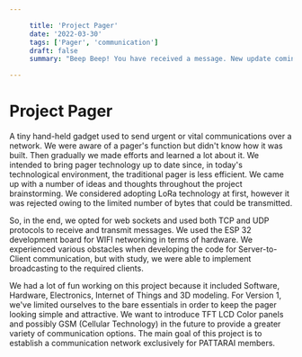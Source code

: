 ```yaml
---

     title: 'Project Pager'
     date: '2022-03-30'
     tags: ['Pager', 'communication']
     draft: false
     summary: "Beep Beep! You have received a message. New update coming up."

---
```


# Project Pager

A tiny hand-held gadget used to send urgent or vital communications over a network. We were aware of a pager's function but didn't know how it was built. Then gradually we made efforts and learned a lot about it. We intended to bring pager technology up to date since, in today's technological environment, the traditional pager is less efficient. We came up with a number of ideas and thoughts throughout the project brainstorming. We considered adopting LoRa technology at first, however it was rejected owing to the limited number of bytes that could be transmitted.

So, in the end, we opted for web sockets and used both TCP and UDP protocols to receive and transmit messages. We used the ESP 32 development board for WIFI networking in terms of hardware. We experienced various obstacles when developing the code for Server-to-Client communication, but with study, we were able to implement broadcasting to the required clients.

We had a lot of fun working on this project because it included Software, Hardware, Electronics, Internet of Things and 3D modeling. For Version 1, we've limited ourselves to the bare essentials in order to keep the pager looking simple and attractive. We want to introduce TFT LCD Color panels and possibly GSM (Cellular Technology) in the future to provide a greater variety of communication options. The main goal of this project is to establish a communication network exclusively for PATTARAI members.
